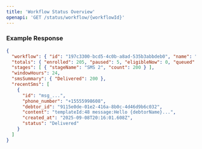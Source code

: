 ```yaml
---
title: 'Workflow Status Overview'
openapi: 'GET /status/workflow/{workflowId}'
---
```


### Example Response

```json
{
  "workflow": { "id": "197c3300-bcd5-4c0b-a8ad-535b3abbdeb0", "name": "3-day SMS Workflow" },
  "totals": { "enrolled": 205, "paused": 5, "eligibleNow": 0, "queued": 200, "noNextStage": 5 },
  "stages": [ { "stageName": "SMS 2", "count": 200 } ],
  "windowHours": 24,
  "smsSummary": { "Delivered": 200 },
  "recentSms": [
    {
      "id": "msg_...",
      "phone_number": "+15555998608",
      "debtor_id": "9115e0de-01e2-416a-8b0c-4d46d9b6c032",
      "content": "templateId:48 message:Hello {debtorName}...",
      "created_at": "2025-09-08T20:16:01.608Z",
      "status": "Delivered"
    }
  ]
}
```


